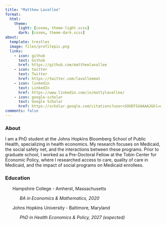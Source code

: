 ```yaml
---
title: "Matthew Lavallee"
format: 
  html:
    theme:
      light: [cosmo, theme-light.scss]
      dark: [cosmo, theme-dark.scss]
about:
  template: trestles
  image: files/profilepic.png
  links:
    - icon: github
      text: Github
      href: https://github.com/matthewlavallee
    - icon: twitter
      text: Twitter
      href: https://twitter.com/lavalleemat
    - icon: linkedin
      text: LinkedIn
      href: https://www.linkedin.com/in/mattylavallee/
    - icon: google-scholar
      text: Google Scholar
      href: https://scholar.google.com/citations?user=5OUEFSUAAAAJ&hl=en
comments: false
---
```


### About

I am a PhD student at the Johns Hopkins Bloomberg School of Public Health, specializing in health economics. My research focuses on Medicaid, the social safety net, and the interactions between these programs. Prior to graduate school, I worked as a Pre-Doctoral Fellow at the Tobin Center for Economic Policy, where I researched access to care, quality of care in Medicaid, and the impact of social programs on Medicaid enrollees.

### Education

      Hampshire College - Amherst, Massachusetts

            *BA in Economics & Mathematics, 2020*

      Johns Hopkins University - Baltimore, Maryland

            *PhD in Health Economics & Policy, 2027 (expected)*

